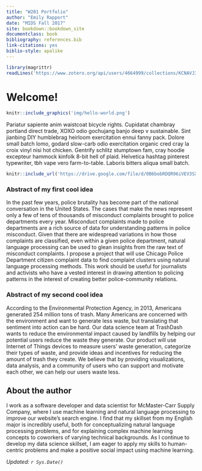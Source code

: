```yaml
---
title: "W201 Portfolio"
author: "Emily Rapport"
date: "MIDS Fall 2017"
site: bookdown::bookdown_site
documentclass: book
bibliography: references.bib
link-citations: yes
biblio-style: apalike
---
```


<!-- This won't be displayed but it will initialize your R session. Add any R libraries you need here. -->
```r
library(magrittr)
readLines('https://www.zotero.org/api/users/4664999/collections/KCNAVJ3B/items/top?start=0&limit=null&format=bibtex&itemKey=9NI269PT%2C5V8DWLZB&key=fn6ejgYQPGjjJ7PlvbI5Auu4&v=1') %>% writeLines('references.bib')
```


# Welcome! {-}

<!-- You can include images saved within your repo... -->
```r
knitr::include_graphics('img/hello-world.png')
```

Pariatur sapiente anim  waistcoat bicycle rights.  Cupidatat  chambray portland direct trade, XOXO odio gochujang banjo deep v sustainable.  Sint  jianbing DIY humblebrag heirloom exercitation ennui fanny pack.  Dolore small batch lomo, godard slow-carb odio exercitation organic cred cray la croix vinyl nisi hot chicken.  Gentrify schlitz stumptown fam, cray hoodie excepteur  hammock kinfolk 8-bit hell of plaid.  Helvetica hashtag pinterest typewriter, tbh vape vero farm-to-table.  Laboris  bitters aliqua small batch.

<!-- Below this line is just examples of how you can embed video from Google Drive. First you have to enable sharing, then just get the object ID which is that long string between d/ and /preview and will also be appended to any sharing link you generate for your video. -->
<p>
```r
knitr::include_url('https://drive.google.com/file/d/0B6bobRDQR96iVEV3SXJJal9CczQ/preview')
```

### Abstract of my first cool idea {-}

In the past few years, police brutality has become part of the national conversation in the United States. The cases that make the news represent only a few of tens of thousands of misconduct complaints brought to police departments every year. Misconduct complaints made to police departments are a rich source of data for understanding patterns in police misconduct. Given that there are widespread variations in how those complaints are classified, even within a given police department, natural language processing can be used to glean insights from the raw text of misconduct complaints. I propose a project that will use Chicago Police Department citizen complaint data to find complaint clusters using natural language processing methods. This work should be useful for journalists and activists who have a vested interest in drawing attention to policing patterns in the interest of creating better police-community relations.

### Abstract of my second cool idea {-}

According to the Environmental Protection Agency, in 2013, Americans generated 254 million tons of trash. Many Americans are concerned with the environment and want to generate less waste, but translating that sentiment into action can be hard. Our data science team at TrashDash wants to reduce the environmental impact caused by landfills by helping our potential users reduce the waste they generate. Our product will use Internet of Things devices to measure users' waste generation, categorize their types of waste, and provide ideas and incentives for reducing the amount of trash they create. We believe that by providing visualizations, data analysis, and a community of users who can support and motivate each other, we can help our users waste less.

## About the author {-}

I work as a software developer and data scientist for McMaster-Carr Supply Company, where I use machine learning and natural language processing to improve our website's search engine. I find that my skillset from my English major is incredibly useful, both for conceptualizing natural language processing problems, and for explaining complex machine learning concepts to coworkers of varying technical backgrounds. As I continue to develop my data science skillset, I am eager to apply my skills to human-centric problems and make a positive social impact using machine learning. 

*Updated: `r Sys.Date()`*
